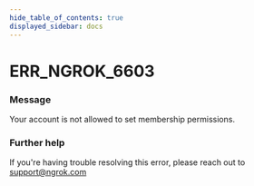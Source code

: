 ```yaml
---
hide_table_of_contents: true
displayed_sidebar: docs
---
```



# ERR_NGROK_6603

### Message

Your account is not allowed to set membership permissions.

<ErrorDetails error="err_ngrok_6603" />

### Further help

If you're having trouble resolving this error, please reach out to [support@ngrok.com](mailto:support@ngrok.com?subject=Help%20with%20ERR_NGROK_6603)

